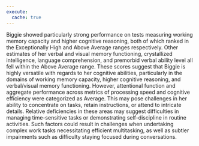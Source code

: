 ```yaml
---
execute:
  cache: true
---
```


Biggie showed particularly strong performance on tests measuring working memory
capacity and higher cognitive reasoning, both of which ranked in the
Exceptionally High and Above Average ranges respectively. Other estimates of her
verbal and visual memory functioning, crystallized intelligence, language
comprehension, and premorbid verbal ability level all fell within the Above
Average range. These scores suggest that Biggie is highly versatile with regards
to her cognitive abilities, particularly in the domains of working memory
capacity, higher cognitive reasoning, and verbal/visual memory functioning.
However, attentional function and aggregate performance across metrics of
processing speed and cognitive efficiency were categorized as Average. This may
pose challenges in her ability to concentrate on tasks, retain instructions, or
attend to intricate details. Relative deficiencies in these areas may suggest
difficulties in managing time-sensitive tasks or demonstrating self-discipline
in routine activities. Such factors could result in challenges when undertaking
complex work tasks necessitating efficient multitasking, as well as subtler
impairments such as difficulty staying focused during conversations. 

<!-- glue -->
